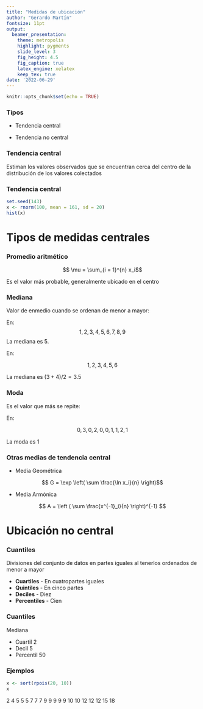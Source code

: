 ```yaml
---
title: "Medidas de ubicación"
author: "Gerardo Martín"
fontsize: 11pt
output:
  beamer_presentation:
    theme: metropolis
    highlight: pygments
    slide_level: 3
    fig_height: 4.5
    fig_caption: true
    latex_engine: xelatex
    keep_tex: true
date: '2022-06-29'
---
```


```r
knitr::opts_chunk$set(echo = TRUE)
```

### Tipos

- Tendencia central

- Tendencia no central

### Tendencia central

Estiman los valores observados que se encuentran cerca del centro de la distribución de los valores colectados

### Tendencia central

```r
set.seed(143)
x <- rnorm(100, mean = 161, sd = 20)
hist(x)
```

# Tipos de medidas centrales

### Promedio aritmético

$$ \mu = \sum_{i = 1}^{n} x_i$$

Es el valor más probable, generalmente ubicado en el centro

### Mediana

Valor de enmedio cuando se ordenan de menor a mayor:

En:
$$ 1, 2, 3, 4, 5, 6, 7, 8, 9$$
La mediana es $5$.

En:

$$1, 2, 3, 4, 5, 6$$

La mediana es $(3+4)/2 = 3.5$

### Moda

Es el valor que más se repite:

En:

$$0, 3, 0, 2, 0, 0, 1, 1, 2, 1$$

La moda es $1$

### Otras medias de tendencia central

- Media Geométrica

$$ G = \exp \left( \sum \frac{\ln x_i}{n} \right)$$

- Media Armónica

$$ A = \left ( \sum \frac{x^{-1}_i}{n} \right)^{-1} $$

# Ubicación no central

### Cuantiles

Divisiones del conjunto de datos en partes iguales al tenerlos ordenados de menor a mayor

- **Cuartiles** - En cuatropartes iguales
- **Quintiles** - En cinco partes
- **Deciles** - Diez
- **Percentiles** - Cien

### Cuantiles

Mediana

- Cuartil 2
- Decil 5
- Percentil 50

### Ejemplos

```r
x <- sort(rpois(20, 10))
x
```


2  4  5  5  5  7  7  7  9  9  9  9  9 10 10 12 12 12 15 18